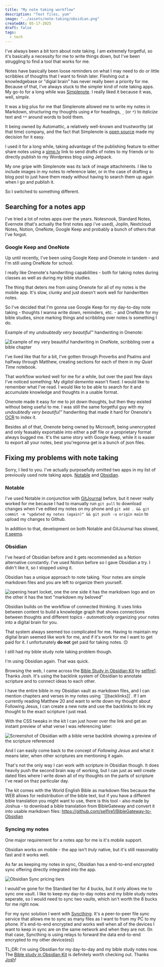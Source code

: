 ---
title: "My note taking workflow"
description: "Text files, yum"
image: "../assets/note-taking/obsidian.png"
createdAt: 05-17-2025
draft: false
tags:
  - tech
---

I've always been a bit torn about note taking. I am extremely forgetful, so it's basically a necessity for me to write things down, but I've been struggling to find a tool that works for me.

Notes have basically been loose reminders on what I may need to do or little scribbles of thoughts that I want to finish later. Fleshing out a knowledgebase or "digial brain" has never really been a priority for me.
Because of that, I've always stuck to the simpler kind of note taking apps. My go-to for a long while was [Simplenote](https://simplenote.com/). I really liked it because it was, well, *simple*. 

It was a big plus for me that Simplenote allowed me to write my notes in Markdown, structuring my thoughts using `#` for headings, `_` (or `*`) to _italicize_ text and `**` around words to bold them.

It being owned by Automattic, a relatively well-known and trustworthy (at that time) company, and the fact that Simplenote is [open source](https://github.com/Automattic/simplenote-electron) made my decision for it easy.

I used it for a long while, taking advantage of the publishing feature to either share notes using a [simp.ly](http://simp.ly/p/w6569C) link to send drafts of notes to my friends or to directly publish to my Wordpress blog using Jetpack.

My one gripe with Simplenote was its lack of image attachments. I like to include images in my notes to reference later, or in the case of drafting a blog post to just have them ready without having to search them up again when I go and publish it.

So I switched to something different. 

## Searching for a notes app
I've tried a lot of notes apps over the years. Notesnook, Standard Notes, Evernote (that's actually the first notes app i've used), Joplin, Nextcloud Notes, Notion, OneNote, Google Keep and probably a bunch of others that I've forgot.

### Google Keep and OneNote
Up until recently, I've been using Google Keep and Onenote in tandem - and I'm still using OneNote for school.

I really like Onenote's handwriting capabilities - both for taking notes during classes as well as during my bible studies.

The thing that deters me from using Onenote for all of my notes is the mobile app. It's slow, clunky and just doesn't work well for handwritten notes. 

<YouTube id="TjdERTkRoGM" title="Onenote being whacky" />

So I've decided that I'm gonna use Google Keep for my day-to-day note taking - thoughts I wanna write down, reminders, etc. - and OneNote for my bible studies, since marking things and scribbling over notes is something I do. 

Example of my *undoubtedly very beautiful*™ handwriting in Onenote:

![Example of my very beautiful handwriting in OneNote, scribbling over a bible chapter](../assets/note-taking/onenote_handwriting.png)

I've lived like that for a bit, I've gotten through Proverbs and Psalms and halfway through Matthew, creating sections for each of them in my *Quiet Time* notebook.

That workflow worked well for me for a while, but over the past few days I've noticed something: My *digital dementia* wasn't fixed. I would like to remember what I've read. I would like to be able to search for it and accumulate knowledge and thoughts in a usable format.

Onenote made it easy for me to jot down thoughts, but then they existed without being useful to me. I was still the same forgetful guy with my *undoubtedly very beautiful*™ handwriting that made it hard for Onenote's [OCR](https://en.wikipedia.org/wiki/Optical_character_recognition) to index it.

Besides all of that, Onenote being owned by Microsoft, being unencrypted and only feasably exportable into either a pdf file or a proprietary format always bugged me. It's the same story with Google Keep, while it is easier to export all your notes, best you'regonna get is a bunch of json files.

## Fixing my problems with note taking
Sorry, I lied to you. I've actually purposefully omitted two apps in my list of previously used note taking apps. [Notable](https://notable.md) and [Obsidian](https://obsidian.md).

### Notable
I've used Notable in conjunction with [GitJournal](https://gitjournal.io/) before, but it never really worked for me because I had to manually run ``git pull`` to download changes when I've edited my notes on my phone and ``git add . && git commit -m "updated my notes (again)" && git push -u origin main`` to upload my changes to Github.

In addition to that, development on both Notable and GitJournal has slowed, [it seems](https://github.com/GitJournal/GitJournal/releases/tag/v1.80.0).

### Obsidian
I've heard of Obsidian before and it gets recommended as a Notion alternative constantly. I've used Notion before so I gave Obsidian a try. I didn't like it, so I stopped using it.

Obsidian has a unique approach to note taking. Your notes are simple markdown files and you are left to organize them yourself.

![opening heart locket, one the one side it has the markdown logo and on the other it has the text "markdown my beloved"](../assets/note-taking/makesweet-lz6ggu.gif)

Obsidian builds on the workflow of connected thinking. It uses links between content to build a knowledge graph that shows connections between thoughts and different topics - *automatically* organizing your notes into a digital brain for you.

That system always seemed too complicated for me. Having to maintain my digital brain seemed like work for me, and if it's work for me I want to get paid for it. I unfortunately **do not** get paid for taking notes. 😔

I still had my bible study note taking problem though.

I'm using Obsidian again. That was quick.

Browsing the web, I came across the [Bible Study in Obsidian Kit](https://forum.obsidian.md/t/bible-study-in-obsidian-kit-including-the-bible-in-markdown/12503) by [selfire1](https://joschua.io/about). Thanks Josh.
It's using the backlink system of Obsidian to annotate scripture and to connect ideas to each other.

I have the entire bible in my Obsidian vault as markdown files, and I can mention chapters and verses in my notes using ``[[backlinks]]`. If I am currently reading Matthew 20 and want to write down my thought about Following Jesus, I can create a new note and use the backlinks to link my thought to the exact scripture I just read.

With the CSS tweaks in the kit I can just hover over the link and get an instant preview of what verse I was referencing later:

![Screenshot of Obsidian with a bible verse backlink showing a preview of the scripture referenced](../assets/note-taking/obsidian_backlink_preview.png)

And I can easily come back to the concept of *Following Jesus* and what it means later, when other scriptures are mentioning it again.

That's not the only way I can work with scripture in Obsidian though. It does heavily push the second brain way of working, but I can just as well create dated files where I write down all of my thoughts on the parts of scripture I've read on thaz particular day.

The kit comes with the World English Bible as markdown files because the WEB allows for redistribution of the bible text, but if you have a different bible translation you might want to use, there is this tool - also made by Joshua - to download a bible translation from BibleGateway and convert it into usable markdown files: https://github.com/selfire1/BibleGateway-to-Obsidian

### Syncing my notes
One major requirement for a notes app for me is it's mobile support.

Obsidian works on mobile - the app isn't *truly* native, but it's still reasonably fast and it works well.

As far as keeping my notes in sync, Obsidian has a end-to-end encrypted sync offering directly integrated into the app.

![Obsidian Sync pricing tiers](../assets/note-taking/obsidian_sync_pricing.png)

I would've gone for the Standard tier for 4 bucks, but it only allows me to sync one vault. I like to keep my day-to-day notes and my bible study notes seperate, so I would need to sync two vaults, which isn't worth the 8 bucks for me right now.

For my sync solution I went with [Syncthing](https://syncthing.net). It's a peer-to-peer file sync service that allows me to sync as many files as I want to from my PC to my phone. It's end-to-end encrypted and works well when all of the devices I want to keep in sync are on the same network and when they are not. (In that case, Syncthing is using relays to forward the data end-to-end encrypted to my other device(es))

TL;DR: I'm using Obsidian for my day-to-day and my bible study notes now. The [Bible study in Obsidian Kit](https://forum.obsidian.md/t/bible-study-in-obsidian-kit-including-the-bible-in-markdown/12503) is definitely worth checking out. Thanks [Josh](https://joschua.io/)!
